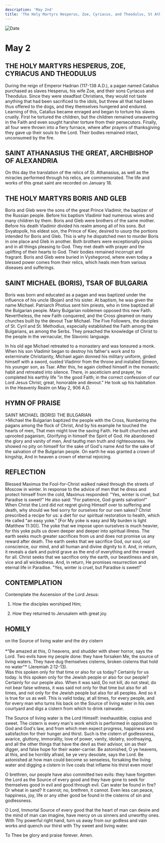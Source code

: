 ```yaml
---
description: 'May 2nd'
title: 'The Holy Martyrs Hesperus, Zoe, Cyriacus, and Theodulus, St Athanasius the Great, Holy Martyrs Boris and Gleb, St Michael, Tsar of Bulgaria'
---
```


<CustomPaginator />
<RunningHead />

<Image src="/title-imprint.png" height={68} width={50} alt="Date" className="title-imprint"/>

# <div id="date">May <Image className="four-dot" src="/four-dot.png" height={15} width={15} alt="" />2</div>

## THE HOLY MARTYRS HESPERUS, ZOE, CYRIACUS AND THEODULUS

During the reign of Emperor Hadrian (117-138 A.D.), a pagan named Catallus purchased as slaves Hesperus, his wife Zoe, and their sons Cyriacus and Theodulus. Since they were steadfast Christians, they would not taste anything that had been sacrificed to the idols, but threw all that had been thus offered to the dogs, and they themselves hungered and endured. Learning of this, Catallus became enraged and began to torture his slaves cruelly. First he tortured the children, but the children remained unwavering in the Faith and even sought harsher torture from their persecutors. Finally, all four were thrown into a fiery furnace, where after prayers of thanksgiving they gave up their souls to the Lord. Their bodies remained intact, unconsumed by the fire.

## SAINT ATHANASIUS THE GREAT, ARCHBISHOP OF ALEXANDRIA

On this day the translation of the relics of St. Athanasius, as well as the miracles performed through his relics, are commemorated. The life and works of this great saint are recorded on January 18.

## THE HOLY MARTYRS BORIS AND GLEB

Boris and Gleb were the sons of the great Prince Vladimir, the baptizer of the Russian people. Before his baptism Vladimir had numerous wives and many children by them. Boris and Gleb were brothers of the same mother. Before his death Vladimir divided his realm among all of his sons. But Svyatopolk, his eldest son, the Prince of Kiev, desired to usurp the portions intended for Boris and Gleb. This is why he dispatched men to murder Boris in one place and Gleb in another. Both brothers were exceptionally pious and in all things pleasing to God. They met death with prayer and the uplifting of their hearts to God. Their bodies remained incorrupt and fragrant. Boris and Gleb were buried in Vyshegorod, where even today a blessed power comes from their relics, which heals men from various diseases and sufferings.

## SAINT MICHAEL (BORIS), TSAR OF BULGARIA

Boris was born and educated as a pagan and was baptized under the influence of his uncle (Bojan) and his sister. At baptism, he was given the name Michael. Patriarch Photius sent him priests, who in time baptized all the Bulgarian people. Many Bulgarian noblemen opposed this new Faith.  Nevertheless, the new Faith conquered, and the Cross gleamed on many churches built by the devout Tsar Michael. The Five Followers, the disciples of St. Cyril and St. Methodius, especially established the Faith among the Bulgarians, as among the Serbs. They preached the knowledge of Christ to the people in the vernacular, the Slavonic language.

In his old age Michael retreated to a monastery and was tonsured a monk. When his son Vladimir began to destroy his father's work and to exterminate Christianity, Michael again donned his military uniform, girded himself with a sword, ousted Vladimir from the throne and installed Simeon, his younger son, as Tsar. After this, he again clothed himself in the monastic habit and retreated into silence. There, in asceticism and prayer, he completed his earthly life "in the good Faith; in the correct confession of our Lord Jesus Christ; great, honorable and devout." He took up his habitation in the Heavenly Realm on May 2, 906 A.D.


## HYMN OF PRAISE
<div style={{textAlign:'center', color:'crimson', fontWeight:'bold'}}>
SAINT MICHAEL (BORIS) THE BULGARIAN
</div>
>Michael the Bulgarian baptized the people with the Cross,  
Numbering the pagans among the flock of Christ,  
And by his example he touched the hearts of men,  
That men might love the saving Faith.  
He built churches and uprooted paganism,  
Glorifying in himself the Spirit of God.  
He abandoned the glory and vanity of men,  
And tauthg men truth and righteousness.  
He showed no pity on himself for the sake of God's name  
And for the sake of the salvation of the Bulgarian people.  
On earth he was granted a crown of kingship,  
And in heaven a crown of eternal rejoicing.  


## REFLECTION

Blessed Maximus the Fool-for-Christ walked naked through the streets of Moscow in winter. In response to the advice of men that he dress and protect himself from the cold, Maximus responded: "Yes, winter is cruel, but Paradise is sweet!" He also said: "For patience, God grants salvation!" When Christ the Lord did not regret giving Himself over to suffering and death, why should we feel sorry for ourselves for our own sakes? Christ prescribed a recipe for us: a diet for our spiritual restoration to health, which He called "an easy yoke." [For My yoke is easy and My burden is light (Matthew 11:30)]. The yoke that we impose upon ourselves is much heavier, for this yoke pulls us down deeper and deeper into spiritual illness. The earth seeks much greater sacrifices from us and does not promise us any reward after death. The earth seeks that we sacrifice God, our soul, our conscience, our mind, and all human and divine dignity to it. And, in return, it reveals a dark and putrid grave as the end of everything and the reward for all. Christ seeks that we sacrifice only the earth, our beastliness and sin, vice and all wickedness. And, in return, He promises resurrection and eternal life in Paradise. "Yes, winter is cruel, but Paradise is sweet!"


## CONTEMPLATION

Contemplate the Ascension of the Lord Jesus:

1. How the disciples worshiped Him;

2. How they returned to Jerusalem with great joy.


## HOMILY
<div style={{textAlign:'center', color:'crimson', fontWeight:'bold'}}>
on the Source of living water and the dry cistern
</div><br />
<div style={{textAlign:'right'}}>
*"Be amazed at this, O heavens, and shudder with sheer horror, says the Lord. Two evils have my people done: they have forsaken Me, the source of living waters. They have dug themselves cisterns, broken cisterns that hold no water"* (Jeremiah 2:12-13).
</div>
Was this spoken only for that time or also for us today? Certainly for us today. Is this spoken only for the Jewish people or also for our people? Certainly for our people also. When it was said, Do not kill, do not steal, do not bear false witness, it was said not only for that time but also for all times, and not only for the Jewish people but also for all peoples. And so it is true for us as well. This is valid today, at all times, for every people, and for every man who turns his back on the Source of living water in his own courtyard and digs a cistern from which to drink rainwater.

The Source of living water is the Lord Himself: inexhaustible, copius and sweet. The cistern is every man's work which is performed in opposition to God and God's law, and from which men expect progress, happiness and satisfaction for their hunger and thirst. Such is the cistern of godlessness, avarice, gluttony, immorality, love of power, vanity, idolatry, soothsaying, and all the other things that have the devil as their advisor, sin as their digger, and false hope for their water-carrier. Be astonished, O ye heavens, at this, and be horribly afraid, be ye very desolate, says the Lord. Be astonished at how man could become so senseless, forsaking the living water and digging a cistern in live coals that inflame his thirst even more!

O brethren, our people have also committed two evils: they have forgotten the Lord as the Source of every good and they have gone to seek for themselves good in evil and good through evil. Can water be found in fire? Or wheat in sand? It cannot; no, brethren, it cannot. Even less can peace, happiness, joy, life or any other good be found in the cisterns of sin and godlessness.

O Lord, Immortal Source of every good that the heart of man can desire and the mind of man can imagine, have mercy on us sinners and unworthy ones. With Thy powerful right hand, turn us away from our godless and vain works and quench our thirst with Thy sweet and living water.

To Thee be glory and praise forever. Amen.


